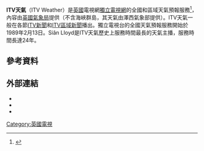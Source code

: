 {{Infobox company
| name             = ITV Weather
| logo             = 
| caption          = 
| type             = 電視天氣預報
| traded_as        = 
| genre            = 英國天氣
| predecessor      = 
| successor        = 
| foundation       = {{Start date|df=yes|1989|02|13}}
| founder          = [[獨立電視台|獨立電視台]]
| defunct          = 
| location_city    = [[倫敦|倫敦]]
| location_country = [[英格蘭|英格蘭]]
| area_served      = [[英國|英國]]
| key_people       = 
| industry         = 
| products         = 
| services         = 
| owner            = 
| num_employees    = 
| parent           = [[ITN|ITN]]，[[英國氣象局|英國氣象局]]
| divisions        = 
| homepage         = {{URL|itv.com/weather}}
| footnotes        = 
| intl             = Yes
}}
'''ITV天氣'''（ITV Weather）是[[英國|英國]]電視網[[獨立電視網|獨立電視網]]的全國和區域天氣預報服務<ref>{{cite news
  | title = E.ON abandons 18-year ITV Weather sponsorship.
  | publisher = BrandRepublic
  | date = 18 September 2007
  | url = http://www.brandrepublic.com/login/News/738465/
  | accessdate = 18 September 2007
  | archive-date = 2009-04-12
  | archive-url = https://web.archive.org/web/20090412053850/http://www.brandrepublic.com/login/News/738465/
  | dead-url = no
  }}</ref>，內容由[[英國氣象局|英國氣象局]]提供（不含海峽群島，其天氣由澤西氣象部提供）。ITV天氣一般在各節[[ITV新聞|ITV新聞]]和[[ITV區域新聞|ITV區域新聞]]播出。獨立電視台的全國天氣預報服務開始於1989年2月13日。Siân Lloyd是ITV天氣歷史上服務時間最長的天氣主播，服務時間長達24年。
==參考資料==
{{Reflist}}

==外部連結==
*{{itv.com|id=weather|title=ITV Weather}}
*{{stv.tv|id=weather|title=STV Weather}}
*{{u.tv|id=weather|title=UTV Weather}}
{{ITV News}}
[[Category:英國電視|Category:英國電視]]